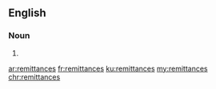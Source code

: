 ==English==

===Noun===
{{head|en|plural}}

# {{plural of|remittance|lang=en|nocat=1}}

[[ar:remittances]]
[[fr:remittances]]
[[ku:remittances]]
[[my:remittances]]
[[chr:remittances]]